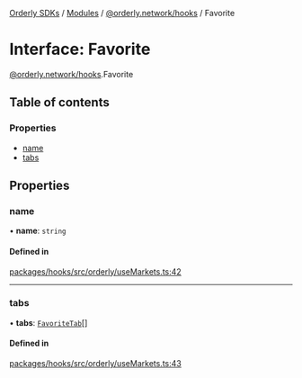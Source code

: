 [Orderly SDKs](/sdks/tech-doc/README) / [Modules](/sdks/tech-doc/modules) / [@orderly.network/hooks](/sdks/tech-doc/modules/orderly_network_hooks) / Favorite

# Interface: Favorite

[@orderly.network/hooks](/sdks/tech-doc/modules/orderly_network_hooks).Favorite

## Table of contents

### Properties

- [name](/sdks/tech-doc/interfaces/orderly_network_hooks.Favorite#name)
- [tabs](/sdks/tech-doc/interfaces/orderly_network_hooks.Favorite#tabs)

## Properties

### name

• **name**: `string`

#### Defined in

[packages/hooks/src/orderly/useMarkets.ts:42](https://github.com/OrderlyNetwork/js-sdk/blob/bc7eb1a/packages/hooks/src/orderly/useMarkets.ts#L42)

___

### tabs

• **tabs**: [`FavoriteTab`](orderly_network_hooks.FavoriteTab)[]

#### Defined in

[packages/hooks/src/orderly/useMarkets.ts:43](https://github.com/OrderlyNetwork/js-sdk/blob/bc7eb1a/packages/hooks/src/orderly/useMarkets.ts#L43)
